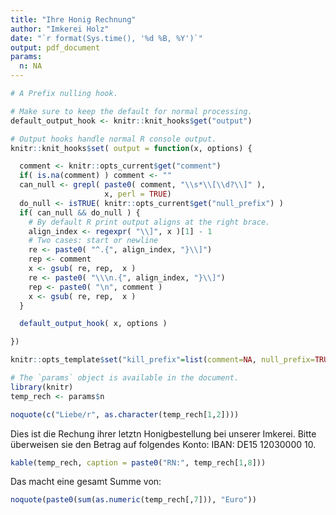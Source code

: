```yaml
---
title: "Ihre Honig Rechnung"
author: "Imkerei Holz"
date: "`r format(Sys.time(), '%d %B, %Y')`"
output: pdf_document
params:
  n: NA
---
```


```r
# A Prefix nulling hook.

# Make sure to keep the default for normal processing.
default_output_hook <- knitr::knit_hooks$get("output")

# Output hooks handle normal R console output.
knitr::knit_hooks$set( output = function(x, options) {

  comment <- knitr::opts_current$get("comment")
  if( is.na(comment) ) comment <- ""
  can_null <- grepl( paste0( comment, "\\s*\\[\\d?\\]" ),
                     x, perl = TRUE)
  do_null <- isTRUE( knitr::opts_current$get("null_prefix") )
  if( can_null && do_null ) {
    # By default R print output aligns at the right brace.
    align_index <- regexpr( "\\]", x )[1] - 1
    # Two cases: start or newline
    re <- paste0( "^.{", align_index, "}\\]")
    rep <- comment
    x <- gsub( re, rep,  x )
    re <- paste0( "\\\n.{", align_index, "}\\]")
    rep <- paste0( "\n", comment )
    x <- gsub( re, rep,  x )
  }

  default_output_hook( x, options )

})

knitr::opts_template$set("kill_prefix"=list(comment=NA, null_prefix=TRUE))
```

```r
# The `params` object is available in the document.
library(knitr)
temp_rech <- params$n

```

```r
noquote(c("Liebe/r", as.character(temp_rech[1,2])))
```
Dies ist die Rechung ihrer letztn Honigbestellung bei unserer Imkerei. Bitte überweisen sie den Betrag  auf folgendes Konto: IBAN: DE15 12030000 10.

```r

kable(temp_rech, caption = paste0("RN:", temp_rech[1,8]))

```

Das macht eine gesamt Summe von:
```r
noquote(paste0(sum(as.numeric(temp_rech[,7])), "Euro"))
```